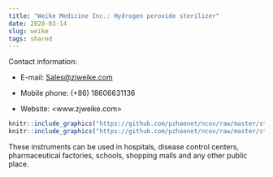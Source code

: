 ```yaml
---
title: "Weike Medicine Inc.: Hydrogen peroxide sterilizer"
date: 2020-03-14
slug: weike
tags: shared
---
```


Contact information:

- E-mail: <Sales@zjweike.com>

- Mobile phone: (+86) 18606631136

- Website: <www.zjweike.com>

```r
knitr::include_graphics("https://github.com/pzhaonet/ncov/raw/master/static/shared/weike2.png")
knitr::include_graphics("https://github.com/pzhaonet/ncov/raw/master/static/shared/weike3.jpg")
```

These instruments can be used in hospitals, disease control centers, pharmaceutical factories, schools, shopping malls and any other public place.
